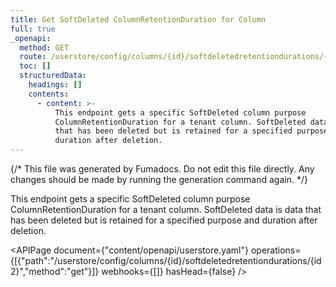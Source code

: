 ```yaml
---
title: Get SoftDeleted ColumnRetentionDuration for Column
full: true
_openapi:
  method: GET
  route: /userstore/config/columns/{id}/softdeletedretentiondurations/{id2}
  toc: []
  structuredData:
    headings: []
    contents:
      - content: >-
          This endpoint gets a specific SoftDeleted column purpose
          ColumnRetentionDuration for a tenant column. SoftDeleted data is data
          that has been deleted but is retained for a specified purpose and
          duration after deletion.
---
```


{/* This file was generated by Fumadocs. Do not edit this file directly. Any changes should be made by running the generation command again. */}

This endpoint gets a specific SoftDeleted column purpose ColumnRetentionDuration for a tenant column. SoftDeleted data is data that has been deleted but is retained for a specified purpose and duration after deletion.

<APIPage document={"content/openapi/userstore.yaml"} operations={[{"path":"/userstore/config/columns/{id}/softdeletedretentiondurations/{id2}","method":"get"}]} webhooks={[]} hasHead={false} />